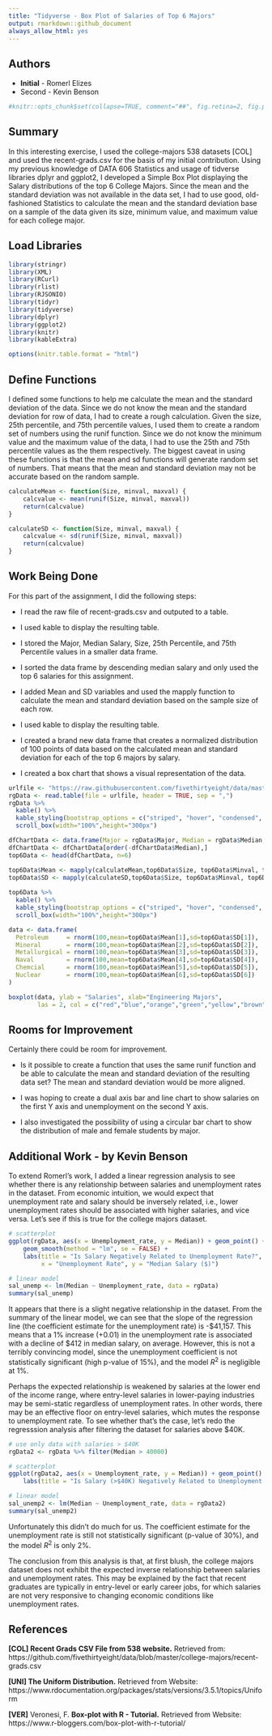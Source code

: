 ---
title: "Tidyverse - Box Plot of Salaries of Top 6 Majors"
output: rmarkdown::github_document 
always_allow_html: yes
---

## Authors 

- **Initial** - Romerl Elizes
- Second - Kevin Benson

```{r, echo = FALSE}
#knitr::opts_chunk$set(collapse=TRUE, comment="##", fig.retina=2, fig.path = "./images")
```
## Summary

In this interesting exercise, I used the college-majors 538 datasets [COL] and used the recent-grads.csv for the basis of my initial contribution. Using my previous knowledge of DATA 606 Statistics and usage of tidverse libraries dplyr and ggplot2, I developed a Simple Box Plot displaying the Salary distributions of the top 6 College Majors. Since the mean and the standard deviation was not available in the data set, I had to use good, old-fashioned Statistics to calculate the mean and the standard deviation base on a sample of the data given its size, minimum value, and maximum value for each college major.

## Load Libraries
```{r load-libraries, eval=TRUE, message=FALSE, warning=FALSE}
library(stringr)
library(XML)
library(RCurl)
library(rlist)
library(RJSONIO)
library(tidyr)
library(tidyverse)
library(dplyr)
library(ggplot2)
library(knitr)
library(kableExtra)

options(knitr.table.format = "html")
```

## Define Functions

I defined some functions to help me calculate the mean and the standard deviation of the data. Since we do not know the mean and the standard deviation for row of data, I had to create a rough calculation. Given the size, 25th percentile, and 75th percentile values, I used them to create a random set of numbers using the runif function. Since we do not know the minimum value and the maximum value of the data, I had to use the 25th and 75th percentile values as the them respectively. The biggest caveat in using these functions is that the mean and sd functions will generate random set of numbers. That means that the mean and standard deviation may not be accurate based on the random sample. 
```{r calculateFunctions, eval=TRUE, fig.width = 10, fig.height = 4, message=FALSE, warning=FALSE }
calculateMean <- function(Size, minval, maxval) {
    calcvalue <- mean(runif(Size, minval, maxval))
    return(calcvalue)
}

calculateSD <- function(Size, minval, maxval) {
    calcvalue <- sd(runif(Size, minval, maxval))
    return(calcvalue)
}

```

## Work Being Done

For this part of the assignment, I did the following steps:

- I read the raw file of recent-grads.csv and outputed to a table.

- I used kable to display the resulting table.

- I stored the Major, Median Salary, Size, 25th Percentile, and 75th Percentile values in a smaller data frame.

- I sorted the data frame by descending median salary and only used the top 6 salaries for this assignment.

- I added Mean and SD variables and used the mapply function to calculate the mean and standard deviation based on the sample size of each row.

- I used kable to display the resulting table.

- I created a brand new data frame that creates a normalized distribution of 100 points of data based on the calculated mean and standard deviation for each of the top 6 majors by salary.

- I created a box chart that shows a visual representation of the data.


```{r load-data, eval=TRUE, fig.width = 10, fig.height = 8, message=FALSE, warning=FALSE }
urlfile <- "https://raw.githubusercontent.com/fivethirtyeight/data/master/college-majors/recent-grads.csv"
rgData <- read.table(file = urlfile, header = TRUE, sep = ",")
rgData %>% 
  kable() %>% 
  kable_styling(bootstrap_options = c("striped", "hover", "condensed", "responsive")) %>% 
  scroll_box(width="100%",height="300px")

dfChartData <- data.frame(Major = rgData$Major, Median = rgData$Median, Size = rgData$Sample_size, Minval = rgData$P25th, Maxval = rgData$P75th) #, SD = (((rgData$P75th-rgData$P25th)/2)/(0.67*2)))
dfChartData <- dfChartData[order(-dfChartData$Median),]
top6Data <- head(dfChartData, n=6)

top6Data$Mean <- mapply(calculateMean,top6Data$Size, top6Data$Minval, top6Data$Maxval)
top6Data$SD <- mapply(calculateSD,top6Data$Size, top6Data$Minval, top6Data$Maxval)
  
top6Data %>% 
  kable() %>% 
  kable_styling(bootstrap_options = c("striped", "hover", "condensed", "responsive")) %>% 
  scroll_box(width="100%",height="300px")

data <- data.frame(
  Petroleum     = rnorm(100,mean=top6Data$Mean[1],sd=top6Data$SD[1]),
  Mineral       = rnorm(100,mean=top6Data$Mean[2],sd=top6Data$SD[2]),
  Metallurgical = rnorm(100,mean=top6Data$Mean[3],sd=top6Data$SD[3]),
  Naval         = rnorm(100,mean=top6Data$Mean[4],sd=top6Data$SD[4]),
  Chemcial      = rnorm(100,mean=top6Data$Mean[5],sd=top6Data$SD[5]),
  Nuclear       = rnorm(100,mean=top6Data$Mean[6],sd=top6Data$SD[6])
)

boxplot(data, ylab = "Salaries", xlab="Engineering Majors",
        las = 2, col = c("red","blue","orange","green","yellow","brown"))
```

## Rooms for Improvement

Certainly there could be room for improvement.

- Is it possible to create a function that uses the same runif function and be able to calculate the mean and standard deviation of the resulting data set? The mean and standard deviation would be more aligned.

- I was hoping to create a dual axis bar and line chart to show salaries on the first Y axis and unemployment on the second Y axis.

- I also investigated the possibility of using a circular bar chart to show the distribution of male and female students by major.

## Additional Work - by Kevin Benson

To extend Romerl's work, I added a linear regression analysis to see whether there is any relationship between salaries and unemployment rates in the dataset.  From economic intuition, we would expect that unemployment rate and salary should be inversely related, i.e., lower unemployment rates should be associated with higher salaries, and vice versa.  Let's see if this is true for the college majors dataset.

```{r}
# scatterplot
ggplot(rgData, aes(x = Unemployment_rate, y = Median)) + geom_point() + 
    geom_smooth(method = "lm", se = FALSE) + 
    labs(title = "Is Salary Negatively Related to Unemployment Rate?", 
         x = "Unemployment Rate", y = "Median Salary ($)")

# linear model
sal_unemp <- lm(Median ~ Unemployment_rate, data = rgData)
summary(sal_unemp)
```

It appears that there is a slight negative relationship in the dataset.  From the summary of the linear model, we can see that the slope of the regression line (the coefficient estimate for the unemployment rate) is -$41,157.  This means that a 1% increase (+0.01) in the unemployment rate is associated with a decline of $412 in median salary, on average.  However, this is not a terribly convincing model, since the unemployment coefficient is not statistically significant (high p-value of 15%), and the model $R^2$ is negligible at 1%.

Perhaps the expected relationship is weakened by salaries at the lower end of the income range, where entry-level salaries in lower-paying industries may be semi-static regardless of unemployment rates.  In other words, there may be an effective floor on entry-level salaries, which mutes the response to unemployment rate.  To see whether that's the case, let's redo the regresssion analysis after filtering the dataset for salaries above $40K.  

```{r}
# use only data with salaries > $40K
rgData2 <- rgData %>% filter(Median > 40000)

# scatterplot
ggplot(rgData2, aes(x = Unemployment_rate, y = Median)) + geom_point() + geom_smooth(method = "lm", se = FALSE) + 
    labs(title = "Is Salary (>$40K) Negatively Related to Unemployment Rate?", x = "Unemployment Rate", y = "Median Salary ($)")

# linear model
sal_unemp2 <- lm(Median ~ Unemployment_rate, data = rgData2)
summary(sal_unemp2)
```

Unfortunately this didn't do much for us.  The coefficient estimate for the unemployment rate is still not statistically significant (p-value of 30%), and the model $R^2$ is only 2%.  

The conclusion from this analysis is that, at first blush, the college majors dataset does not exhibit the expected inverse relationship between salaries and unemployment rates.  This may be explained by the fact that recent graduates are typically in entry-level or early career jobs, for which salaries are not very responsive to changing economic conditions like unemployment rates.

## References

**[COL] Recent Grads CSV File from 538 website.** Retrieved from: https://github.com/fivethirtyeight/data/blob/master/college-majors/recent-grads.csv

**[UNI] The Uniform Distribution.** Retrieved from Website: https://www.rdocumentation.org/packages/stats/versions/3.5.1/topics/Uniform

**[VER]** Veronesi, F. **Box-plot with R - Tutorial.** Retrieved from Website: https://www.r-bloggers.com/box-plot-with-r-tutorial/
